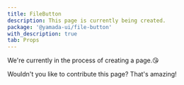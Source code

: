 ```yaml
---
title: FileButton
description: This page is currently being created.
package: '@yamada-ui/file-button'
with_description: true
tab: Props
---
```


We're currently in the process of creating a page.😘

Wouldn't you like to contribute this page? That's amazing!
